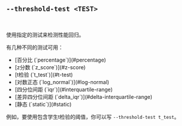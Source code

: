 
## `--threshold-test <TEST>`

<br />

使用指定的测试来检测性能回归。

有几种不同的测试可用：

<ul>
  <li>[百分比 (`percentage`)](#percentage)</li>
  <li>[z分数 (`z_score`)](#z-score)</li>
  <li>[t检验 (`t_test`)](#t-test)</li>
  <li>[对数正态 (`log_normal`)](#log-normal)</li>
  <li>[四分位间距 (`iqr`)](#interquartile-range)</li>
  <li>[差异四分位间距 (`delta_iqr`)](#delta-interquartile-range)</li>
  <li>[静态 (`static`)](#static)</li>
</ul>

例如，要使用包含学生t检验的阈值，你可以写 `--threshold-test t_test`。

<Percentage />
<ZScore />
<TTest />
<LogNormal />
<Iqr />
<DeltaIqr />
<Static />